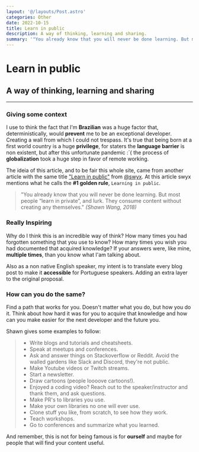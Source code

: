 ```yaml
---
layout: '@/layouts/Post.astro'
categories: Other
date: 2022-10-15
title: Learn in public
description: A way of thinking, learning and sharing.
summary: '"You already know that you will never be done learning. But most people “learn in private”, and lurk. They consume content without creating any themselves."'
---
```


# Learn in public

## A way of thinking, learning and sharing

---

### Giving some context

I use to think the fact that I'm **Brazilian** was a huge factor that, deterministically, would **prevent** me to be an exceptional developer. Creating a wall from which I could not trespass. It's true that being born at a first world country is a huge **privilege**, for staters the **language barrier** is non existent, but after this unfortunate pandemic :´( the process of **globalization** took a huge step in favor of remote working.

The ideia of this article, and to be fair this whole site, came from another article with the same title ["Learn in public"](https://www.swyx.io/learn-in-public 'Learn in public') from [@swyx](https://twitter.com/intent/user?screen_name=swyx 'swyx twitter'). At this article swyx mentions what he calls the **#1 golden rule**, `Learning in public`.

> "You already know that you will never be done learning. But most people “learn in private”, and lurk. They consume content without creating any themselves."
> _(Shawn Wang, 2018)_

### Really Inspiring

Why do I think this is an incredible way of think? How many times you had forgotten something that you use to know? How many times you wish you had documented that acquired knowledge? If your answers were, like mine, **multiple times**, than you know what I'am talking about.

Also as a non native English speaker, my intent is to translate every blog post to make it **accessible** for Portuguese speakers. Adding an extra layer to the original proposal.

### How can you do the same?

Find a path that works for you. Doesn't matter what you do, but how you do it. Think about how hard it was for you to acquire that knowledge and how can you make easier for the next developer and the future you.

Shawn gives some examples to follow:

> - Write blogs and tutorials and cheatsheets.
> - Speak at meetups and conferences.
> - Ask and answer things on Stackoverflow or Reddit. Avoid the walled gardens like Slack and Discord, they're not public.
> - Make Youtube videos or Twitch streams.
> - Start a newsletter.
> - Draw cartoons (people loooove cartoons!).
> - Enjoyed a coding video? Reach out to the speaker/instructor and thank them, and ask questions.
> - Make PR's to libraries you use.
> - Make your own libraries no one will ever use.
> - Clone stuff you like, from scratch, to see how they work.
> - Teach workshops.
> - Go to conferences and summarize what you learned.

And remember, this is not for being famous is for **ourself** and maybe for people that will find your content useful.
